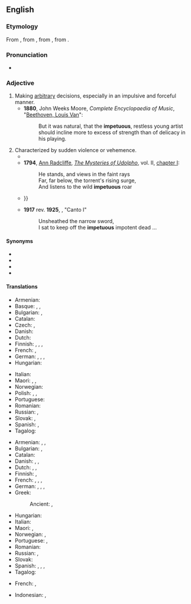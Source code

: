 ==English==
{{was wotd|2009|December|29}}

===Etymology===
From {{etyl|enm|en}}, from {{etyl|fro|en}} {{m|fro|impetueux}}, from {{etyl|LL.|en}} {{m|la|impetuōsus||violent}}, from {{etyl|la|en}} {{m|la|impetus||attack, violence}}.

===Pronunciation===
* {{IPA|/imˈpɛtʃuəs/|lang=en}}

===Adjective===
{{en-adj}}

# Making [[arbitrary]] decisions, especially in an impulsive and forceful manner.
#* '''1880''', John Weeks Moore, ''Complete Encyclopaedia of Music'', "[[s:Complete Encyclopaedia of Music/B/Beethoven, Louis Van|Beethoven, Louis Van]]":
#*: But it was natural, that the '''impetuous''', restless young artist should incline more to excess of strength than of delicacy in his playing.
# Characterized by sudden violence or vehemence.
#* {{RQ:Spenser Faerie Queene|book=II|canto=IX|stanza=14|page=311|passage=For with ſuch puiſſance and '''impetuous''' maine / Thoſe Champions broke on them, that forſt the fly, / Like ſcattered Sheepe, whenas the Shepherds ſwaine / A Lyon and a Tigre doth eſpye, / With greedy pace forth ruſhing from the foreſt nye.}}
#* '''1794''', [[w:Ann Radcliffe|Ann Radcliffe]], ''[[w:The Mysteries of Udolpho|The Mysteries of Udolpho]]'', vol. II, [[s:The Mysteries of Udolpho/Volume II/Chapter I|chapter I]]:
#*: He stands, and views in the faint rays<br>Far, far below, the torrent's rising surge,<br>And listens to the wild '''impetuous''' roar
#* {{quote-book|year=1813|author=Jane Austen|title=Pride and Prejudice|url=|volume=III|chapter=4|passage="Oh! where, where is my uncle?" cried Elizabeth, darting from her seat as she finished the letter, in eagerness to follow him, with-out losing a moment of the time so precious; but as she reached the door, it was opened by a servant, and Mr. Darcy appeared. Her pale face and '''impetuous''' manner made him start {{...}}}}
#* '''1917''' rev. '''1925''', {{w|Ezra Pound}}, "Canto I"
#*: Unsheathed the narrow sword,
#*: I sat to keep off the '''impetuous''' impotent dead ...

====Synonyms====
* {{l|en|impulsive}}
* {{l|en|hasty}}
* {{l|en|rash}}
* {{l|en|hotheaded}}

====Translations====
{{trans-top|describing one who makes arbitrary decisions}}
* Armenian: {{t|hy|իմպուլսիվ}}
* Basque: {{t|eu|odolbero}}, {{t|eu|oldartsu}}, {{t|eu|oldar handiko}}
* Bulgarian: {{t+|bg|импулсивен}}, {{t+|bg|прибързан}}
* Catalan: {{t|ca|impetuós}}
* Czech: {{t|cs|unáhlený|m}}, {{t+|cs|zbrklý|m}}
* Danish: {{t|da|impulsiv}}
* Dutch: {{t+|nl|impulsief}}
* Finnish: {{t+|fi|kiivas}}, {{t+|fi|kiihkeä}}, {{t+|fi|raju}}, {{t+|fi|äkkipikainen}}
* French: {{t+|fr|impulsif}}, {{t+|fr|irréfléchi}}
* German: {{t+|de|ungestüm}}, {{t+|de|impulsiv}}, {{t+|de|leidenschaftlich}}, {{t+|de|unüberlegt}}
* Hungarian: {{t+|hu|hirtelen}}
{{trans-mid}}
* Italian: {{t+|it|impulsivo}}
* Maori: {{t|mi|takahorohoro}}, {{t|mi|manawarere}}, {{t|mi|kowheta}}
* Norwegian: {{t|no|impulsstyrt}}
* Polish: {{t+|pl|zapalczywy|m}}, {{t+|pl|impulsywny|m}}, {{t+|pl|porywczy|m}}
* Portuguese: {{t+|pt|impetuoso}}
* Romanian: {{t+|ro|impetuos}}
* Russian: {{t+|ru|поспе́шный|m}}, {{t+|ru|опроме́тчивый}}
* Slovak: {{t|sk|zbrklý}}, {{t|sk|impulzívny}}
* Spanish: {{t+|es|impulsivo}}, {{t+|es|irreflexivo}}
* Tagalog: {{t+|tl|mapusok}}
{{trans-bottom}}

{{trans-top|characterized by sudden and violent force}}
* Armenian: {{t+|hy|բուռն}}, {{t+|hy|սրընթաց}}, {{t+|hy|պոռթկուն}}
* Bulgarian: {{t+|bg|буен}}, {{t+|bg|необуздан}}
* Catalan: {{t|ca|impetuós}}
* Danish: {{t|da|opfarende}}, {{t|da|heftig}}, {{t|da|fremfusende}}
* Dutch: {{t+|nl|onstuimig}}, {{t+|nl|bruusk}}, {{t+|nl|gewelddadig}}
* Finnish: {{t+|fi|raju}}, {{t+|fi|kiihkeä}}
* French: {{t+|fr|impétueux}}, {{t+|fr|brutal}}, {{t+|fr|brusque}}, {{t+|fr|violent}}
* German: {{t+|de|ungestüm}}, {{t+|de|stürmisch}}, {{t+|de|brüsk}}, {{t+|de|heftig}}
* Greek:
*: Ancient: {{t|grc|θούριος}}, {{t|grc|θοῦρος}}
{{trans-mid}}
* Hungarian: {{t+|hu|indulatos}}
* Italian: {{t+|it|irruente}}
* Maori: {{t|mi|totoa}}, {{t|mi|taikaha}}
* Norwegian: {{t|no|oppfarende}}, {{t|no|fremfusende}}
* Portuguese: {{t+|pt|impetuoso}}, {{t+|pt|brusco}}
* Romanian: {{t+|ro|impetuos}}
* Russian: {{t+|ru|поры́вистый}}, {{t+|ru|стреми́тельный}}
* Slovak: {{t|sk|prudký}}
* Spanish: {{t+|es|impetuoso}}, {{t+|es|brutal}}, {{t+|es|brusco}}, {{t+|es|violento}}
* Tagalog: {{t+|tl|mapusok}}
{{trans-bottom}}

{{checktrans-top}}
* French: {{t+check|fr|impétueux}}, {{t+check|fr|brusque}}
{{trans-mid}}
* Indonesian: {{t-check|id|tanpa pikir panjang}}, {{t+check|id|sembrono}}
{{trans-bottom}}
